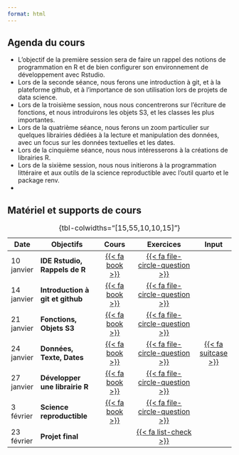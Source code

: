 ```yaml
---
format: html
---
```


## Agenda du cours

- L'objectif de la première session sera de faire un rappel des notions de programmation en R et de bien configurer son environnement de développement avec Rstudio.
- Lors de la seconde séance, nous ferons une introduction à git, et à la plateforme github, et à l'importance de son utilisation lors de projets de data science.
- Lors de la troisième session, nous nous concentrerons sur l'écriture de fonctions, et nous introduirons les objets S3, et les classes les plus importantes. 
- Lors de la quatrième séance, nous ferons un zoom particulier sur quelques librairies dédiées à la lecture et manipulation des données, avec un focus sur les données textuelles et les dates.
- Lors de la cinquième séance, nous nous intéresserons à la créations de librairies R.
- Lors de la sixième session, nous nous initierons à la programmation littéraire et aux outils de la science reproductible avec l'outil quarto et le package renv.
- 

## Matériel et supports de cours



| Date       | Objectifs                        | Cours               | Exercices                           | Input              |
|------------|----------------------------------|:-------------------:|:-----------------------------------:|:------------------:|
| 10 janvier | **IDE Rstudio, Rappels de R**    | [{{< fa book >}}](/slides/cours_1.html) | [{{< fa file-circle-question >}}](/exercises/sem_1.pdf) ||
| 14 janvier | **Introduction à git et github**         | [{{< fa book >}}](/slides/cours_2.html) | [{{< fa file-circle-question >}}](/exercises/sem_2.pdf) ||
| 21 janvier | **Fonctions, Objets S3**        | [{{< fa book >}}](/slides/cours_3.html) | [{{< fa file-circle-question >}}](/exercises/sem_3.pdf) |  |
| 24 janvier  | **Données, Texte, Dates**       | [{{< fa book >}}](/slides/cours_4.html) | [{{< fa file-circle-question >}}](/exercises/sem_4.pdf) | [{{< fa suitcase >}}](material/semaine_4.zip) |
| 27 janvier  | **Développer une librairie R**        | [{{< fa book >}}]() | [{{< fa file-circle-question >}}]() ||
| 3 février | **Science reproductible** | [{{< fa book >}}]() | [{{< fa file-circle-question >}}]() ||
| 23 février | **Projet final**                 |                     | [{{< fa list-check >}}]()           ||


: {tbl-colwidths="\[15,55,10,10,15\]"}

